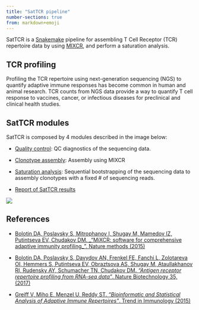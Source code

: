 ```yaml
---
title: "SatTCR pipeline"
number-sections: true
from: markdown+emoji
---
```


SatTCR is a [Snakemake](https://snakemake.readthedocs.io/en/stable/) pipeline for assembling T Cell Receptor (TCR) repertoire data by using [MIXCR](https://mixcr.com/), and perform a saturation analysis.

## TCR profiling

Profiling the TCR repertoire using next-generation sequencing (NGS) to quantify adaptive immune responses has become common in human and animal research. TCR counts from NGS data provide a way to quantify T cell response to vaccines, cancer, or infectious diseases for preclinical and clinical health studies. 

## SatTCR modules

SatTCR is composed by 4 modules described in the image below:

- [Quality control](pipeline.qmd#quality-control): QC diagnostics of the sequencing data.

- [Clonotype assembly](pipeline.qmd#clonotype-assembly-with-mixcr): Assembly using MIXCR

- [Saturation analysis](pipeline.qmd#saturation-analysis): Sequential bootstrapping of the sequencing data to assembly clonotypes with a fixed # of sequencing reads.

- [Report of SatTCR results](pipeline.qmd#reporting-sattcr-results)

![](graphical_abstract.png)

<!-- 
## SatTCR usage

- [Downloading SatTCR](usage.qmd#downloading-sattcr)

- [Installing prerequiste software](usage.qmd#installing-prerequisite-software)

- [Installing docker images](usage.qmd#getting-docker-images)

- [Configuring the pipeline usage](usage.qmd#configuring-the-sattcr-pipeline)

- [Running SatTCR modules](usage.qmd#running-sattcr-modules)
 -->


## References

- [Bolotin DA, Poslavsky S, Mitrophanov I, Shugay M, Mamedov IZ, Putintseva EV, Chudakov DM. _"MiXCR: software for comprehensive adaptive immunity profiling_". Nature methods (2015)](https://www.nature.com/articles/nmeth.3364)

- [Bolotin DA, Poslavsky S, Davydov AN, Frenkel FE, Fanchi L, Zolotareva OI, Hemmers S, Putintseva EV, Obraztsova AS, Shugay M, Ataullakhanov RI, Rudensky AY, Schumacher TN, Chudakov DM. _"Antigen receptor repertoire profiling from RNA-seq data"_. Nature Biotechnology 35, (2017)](https://www.nature.com/articles/nbt.3979)

- [Greiff V, Miho E, Menzel U, Reddy ST. _"Bioinformatic and Statistical Analysis of Adaptive Immune Repertoires"_. Trend in Immunology (2015)](https://www.sciencedirect.com/science/article/abs/pii/S1471490615002239)
